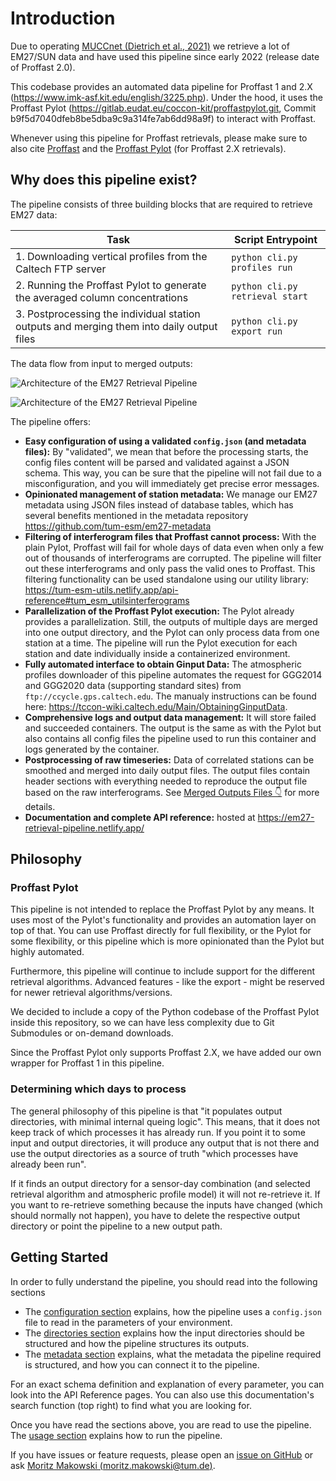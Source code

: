 
# Introduction

Due to operating [MUCCnet (Dietrich et al., 2021)](https://doi.org/10.5194/amt-14-1111-2021) we retrieve a lot of EM27/SUN data and have used this pipeline since early 2022 (release date of Proffast 2.0).

This codebase provides an automated data pipeline for Proffast 1 and 2.X (https://www.imk-asf.kit.edu/english/3225.php). Under the hood, it uses the Proffast Pylot (https://gitlab.eudat.eu/coccon-kit/proffastpylot.git, Commit b9f5d7040dfeb8be5dba9c9a314fe7ab6dd98a9f) to interact with Proffast.

<Callout type="info" emoji="💡">

Whenever using this pipeline for Proffast retrievals, please make sure to also cite [Proffast](https://www.imk-asf.kit.edu/english/3225.php) and the [Proffast Pylot](https://gitlab.eudat.eu/coccon-kit/proffastpylot) (for Proffast 2.X retrievals).

</Callout>

## Why does this pipeline exist?

The pipeline consists of three building blocks that are required to retrieve EM27 data:

| Task                                                                                      | Script Entrypoint               |
| ----------------------------------------------------------------------------------------- | ------------------------------- |
| 1. Downloading vertical profiles from the Caltech FTP server                              | `python cli.py profiles run`    |
| 2. Running the Proffast Pylot to generate the averaged column concentrations              | `python cli.py retrieval start` |
| 3. Postprocessing the individual station outputs and merging them into daily output files | `python cli.py export run`      |

The data flow from input to merged outputs:

<img
    src='/images/architecture.png'
    alt='Architecture of the EM27 Retrieval Pipeline'
    width={1633}
    height={1854}
    className='my-8 max-w-lg mx-auto block dark:hidden'
/>

<img
    src='/images/architecture-dark.png'
    alt='Architecture of the EM27 Retrieval Pipeline'
    width={1633}
    height={1854}
    className='my-8 max-w-lg mx-auto hidden dark:block'
/>

The pipeline offers:

-   **Easy configuration of using a validated `config.json` (and metadata files):** By "validated", we mean that before the processing starts, the config files content will be parsed and validated against a JSON schema. This way, you can be sure that the pipeline will not fail due to a misconfiguration, and you will immediately get precise error messages.
-   **Opinionated management of station metadata:** We manage our EM27 metadata using JSON files instead of database tables, which has several benefits mentioned in the metadata repository https://github.com/tum-esm/em27-metadata
-   **Filtering of interferogram files that Proffast cannot process:** With the plain Pylot, Proffast will fail for whole days of data even when only a few out of thousands of interferograms are corrupted. The pipeline will filter out these interferograms and only pass the valid ones to Proffast. This filtering functionality can be used standalone using our utility library: https://tum-esm-utils.netlify.app/api-reference#tum_esm_utilsinterferograms
-   **Parallelization of the Proffast Pylot execution:** The Pylot already provides a parallelization. Still, the outputs of multiple days are merged into one output directory, and the Pylot can only process data from one station at a time. The pipeline will run the Pylot execution for each station and date individually inside a containerized environment.
-   **Fully automated interface to obtain Ginput Data:** The atmospheric profiles downloader of this pipeline automates the request for GGG2014 and GGG2020 data (supporting standard sites) from `ftp://ccycle.gps.caltech.edu`. The manualy instructions can be found here: https://tccon-wiki.caltech.edu/Main/ObtainingGinputData.
-   **Comprehensive logs and output data management:** It will store failed and succeeded containers. The output is the same as with the Pylot but also contains all config files the pipeline used to run this container and logs generated by the container.
-   **Postprocessing of raw timeseries:** Data of correlated stations can be smoothed and merged into daily output files. The output files contain header sections with everything needed to reproduce the output file based on the raw interferograms. See [Merged Outputs Files 👇](#merged-outputs-files) for more details.
-   **Documentation and complete API reference:** hosted at https://em27-retrieval-pipeline.netlify.app/

## Philosophy

### Proffast Pylot

This pipeline is not intended to replace the Proffast Pylot by any means. It uses most of the Pylot's functionality and provides an automation layer on top of that. You can use Proffast directly for full flexibility, or the Pylot for some flexibility, or this pipeline which is more opinionated than the Pylot but highly automated.

Furthermore, this pipeline will continue to include support for the different retrieval algorithms. Advanced features - like the export - might be reserved for newer retrieval algorithms/versions.

We decided to include a copy of the Python codebase of the Proffast Pylot inside this repository, so we can have less complexity due to Git Submodules or on-demand downloads.

Since the Proffast Pylot only supports Proffast 2.X, we have added our own wrapper for Proffast 1 in this pipeline.

### Determining which days to process

The general philosophy of this pipeline is that "it populates output directories, with minimal internal queing logic". This means, that it does not keep track of which processes it has already run. If you point it to some input and output directories, it will produce any output that is not there and use the output directories as a source of truth "which processes have already been run".

If it finds an output directory for a sensor-day combination (and selected retrieval algorithm and atmospheric profile model) it will not re-retrieve it. If you want to re-retrieve something because the inputs have changed (which should normally not happen), you have to delete the respective output directory or point the pipeline to a new output path.

## Getting Started

In order to fully understand the pipeline, you should read into the following sections

* The [configuration section](/docs/guides/configuration) explains, how the pipeline uses a `config.json` file to read in the parameters of your environment.
* The [directories section](/docs/guides/directories) explains how the input directories should be structured and how the pipeline structures its outputs.
* The [metadata section](/docs/guides/metadata) explains, what the metadata the pipeline required is structured, and how you can connect it to the pipeline.

For an exact schema definition and explanation of every parameter, you can look into the API Reference pages. You can also use this documentation's search function (top right) to find what you are looking for.

Once you have read the sections above, you are read to use the pipeline. The [usage section](/docs/guides/usage) explains how to run the pipeline.

If you have issues or feature requests, please open an [issue on GitHub](https://github.com/tum-esm/em27-retrieval-pipeline/issues) or ask [Moritz Makowski (moritz.makowski@tum.de)](mailto:moritz.makowski@tum.de).
